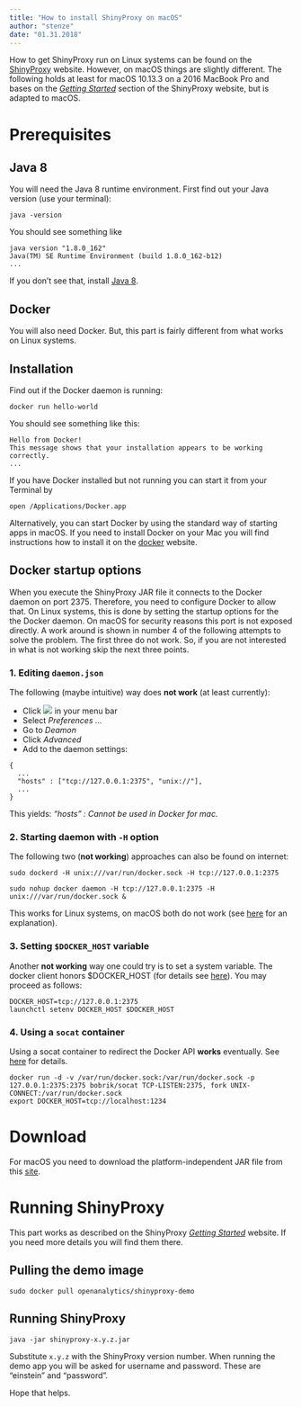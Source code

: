 ```yaml
---
title: "How to install ShinyProxy on macOS"
author: "stenze"
date: "01.31.2018"
---
```


How to get ShinyProxy run on Linux systems can be found on the 
[ShinyProxy](https://www.shinyproxy.io) website. However, on macOS things are 
slightly different. The following holds at least for macOS 10.13.3 on a 2016 
MacBook Pro and bases on the 
[_Getting Started_](https://www.shinyproxy.io/getting-started/) section of the
ShinyProxy website, but is adapted to macOS.

# Prerequisites

## Java 8
You will need the Java 8 runtime environment. First find out your Java version 
(use your terminal):
```{}
java -version
```
You should see something like
```{}
java version "1.8.0_162"
Java(TM) SE Runtime Environment (build 1.8.0_162-b12)
...
```
If you don't see that, install [Java 8](http://www.oracle.com/technetwork/java/javase/downloads/jdk8-downloads-2133151.html).

## Docker 
You will also need Docker. But, this part is fairly different from what 
works on Linux systems.

## Installation
Find out if the Docker daemon is running:
```{}
docker run hello-world
```
You should see something like this:
```{}
Hello from Docker!
This message shows that your installation appears to be working correctly.
...
```
If you have Docker installed but not running you can start it from your Terminal 
by
```{}
open /Applications/Docker.app
```
Alternatively, you can start Docker by using the standard way of starting apps
in macOS. If you need to install Docker on your Mac you will find instructions 
how to install it on the [docker](https://docs.docker.com/docker-for-mac/install/)
website.

## Docker startup options
When you execute the ShinyProxy JAR file it connects to the Docker daemon on
port 2375. Therefore, you need to configure Docker to allow that. On Linux 
systems, this is done by setting the startup options for the  the Docker daemon.
On macOS for security reasons this port is not exposed directly. A work around
is shown in number 4 of the following attempts to solve the problem. The first
three do not work. So, if you are not interested in what is not working skip 
the next three points.


### 1. Editing `daemon.json`
The following (maybe intuitive) way does __not work__ (at least currently):

- Click ![](../img/docker-whale.png) in your menu bar
- Select _Preferences ..._
- Go to _Deamon_
- Click _Advanced_
- Add to the daemon settings:

```{}
{
  ...
  "hosts" : ["tcp://127.0.0.1:2375", "unix://"],
  ...
}
```

This yields: _"hosts" : Cannot be used in Docker for mac._

### 2. Starting daemon with `-H` option
The following two (__not working__)  approaches can also be found on internet:
```{}
sudo dockerd -H unix:///var/run/docker.sock -H tcp://127.0.0.1:2375

sudo nohup docker daemon -H tcp://127.0.0.1:2375 -H unix:///var/run/docker.sock &
```
This works for Linux systems, on macOS both do not work (see 
[here](https://github.com/docker/for-mac/issues/2267) for an explanation).

### 3. Setting `$DOCKER_HOST` variable
Another __not working__ way one could try is to set a system variable. The 
docker client honors $DOCKER_HOST (for details see 
[here](https://docs.docker.com/engine/reference/commandline/dockerd/#daemon-socket-option)). 
You may proceed as follows:
```{}
DOCKER_HOST=tcp://127.0.0.1:2375
launchctl setenv DOCKER_HOST $DOCKER_HOST
```

### 4. Using a `socat` container
Using a socat container to redirect the Docker API __works__ eventually. See
[here](https://github.com/docker/for-mac/issues/770) for details.
```{}
docker run -d -v /var/run/docker.sock:/var/run/docker.sock -p 127.0.0.1:2375:2375 bobrik/socat TCP-LISTEN:2375, fork UNIX-CONNECT:/var/run/docker.sock
export DOCKER_HOST=tcp://localhost:1234
```

# Download
For macOS you need to download the platform-independent JAR file from this 
[site](https://www.shinyproxy.io/downloads/).

# Running ShinyProxy
This part works as described on the ShinyProxy 
[_Getting Started_](https://www.shinyproxy.io/getting-started/#running-shinyproxy) 
website. If you need more details you will find them there.

## Pulling the demo image
```{}
sudo docker pull openanalytics/shinyproxy-demo
```

## Running ShinyProxy
```{}
java -jar shinyproxy-x.y.z.jar
```
Substitute `x.y.z` with the ShinyProxy version number. When running the demo app
you will be asked for username and password. These are "einstein" and "password".

Hope that helps.




